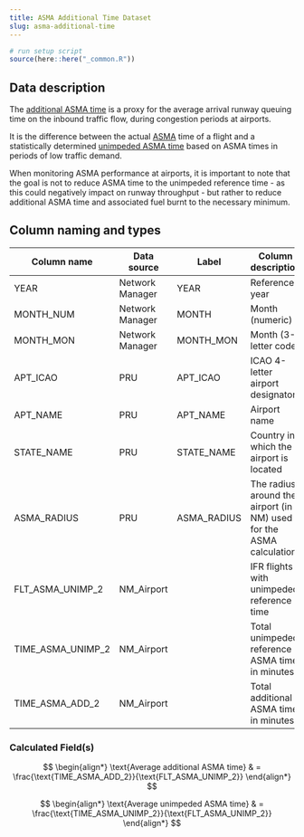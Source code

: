 ```yaml
---
title: ASMA Additional Time Dataset
slug: asma-additional-time
---
```

```r
# run setup script
source(here::here("_common.R"))
```


## Data description
The [additional ASMA time](/definition/additional-asma-time/)
is a proxy for the average arrival runway queuing time on the inbound traffic flow,
during congestion periods at airports.

It is the difference between the actual
[ASMA](/acronym/asma/)
time of a flight and a statistically determined
[unimpeded ASMA time](/definition/unimpeded-asma-time/)
based on ASMA times in periods of low traffic demand.

When monitoring ASMA performance at airports, it is important to note that the
goal is not to reduce ASMA time to the unimpeded reference time - as this could
negatively impact on runway throughput - but rather to reduce additional ASMA
time and associated fuel burnt to the necessary minimum.

## Column naming and types

| Column name       | Data source     | Label       | Column description                                                  | Example  |
|-------------------|-----------------|-------------|---------------------------------------------------------------------|----------|
| YEAR              | Network Manager | YEAR        | Reference year                                                      | 2014     |
| MONTH_NUM         | Network Manager | MONTH       | Month (numeric)                                                     | 1        |
| MONTH_MON         | Network Manager | MONTH_MON   | Month (3-letter code)                                               | JAN      |
| APT_ICAO          | PRU             | APT_ICAO    | ICAO 4-letter airport designator                                    | EBBR     |
| APT_NAME          | PRU             | APT_NAME    | Airport name                                                        | Brussels |
| STATE_NAME        | PRU             | STATE_NAME  | Country in which the airport is located                             | Belgium  |
| ASMA_RADIUS       | PRU             | ASMA_RADIUS | The radius around the airport (in NM) used for the ASMA calculation | 40       |
| FLT_ASMA_UNIMP_2  | NM_Airport      |             | IFR flights with unimpeded reference time                           | 7290     |
| TIME_ASMA_UNIMP_2 | NM_Airport      |             | Total unimpeded reference ASMA time in minutes                      | 60081    |
| TIME_ASMA_ADD_2   | NM_Airport      |             | Total additional ASMA time in minutes                               | 15175    |


### Calculated Field(s)

$$
\begin{align*}
\text{Average additional ASMA time} & = \frac{\text{TIME_ASMA_ADD_2}}{\text{FLT_ASMA_UNIMP_2}} 
\end{align*}
$$

$$
\begin{align*}
\text{Average unimpeded ASMA time} & = \frac{\text{TIME_ASMA_UNIMP_2}}{\text{FLT_ASMA_UNIMP_2}}
\end{align*}
$$
